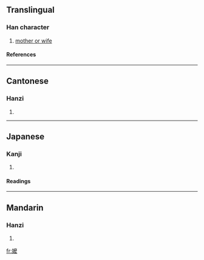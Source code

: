 {{see|嬷}}

==Translingual==
===Han character===
{{Han char|rn=38|rad=女|as=14|sn=17|four=4043<sub>2</sub>|canj=女戈金戈 (VICI)}}
# [[mother or wife]]
====References====
{{Han ref|kx=0272.270|dkj=06809|dj=0540.380|hdz=21087.140|uh=5B24|ud=23332|bh=C0A8|bd=49320}}
----

==Cantonese==
===Hanzi===
{{yue-hanzi|jyut=|y=ma1}}
# {{defn|Cantonese}}
----
==Japanese==
===Kanji===
{{ja-kanji|grade=|rs=女14}}
# {{defn|Japanese}} 
====Readings====
{{ja-readings|on=[[ば]] (ba), [[ま]] (ma)|kun=}}
----
==Mandarin==
===Hanzi===
{{cmn-hanzi|sim=嬷|pin=[[mā]] (ma1)|wg=ma<sup>1</sup>}}
# {{defn|Mandarin}}

[[fr:嬤]]